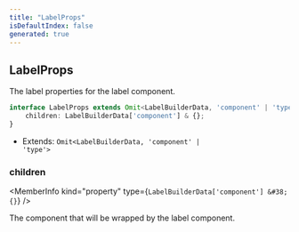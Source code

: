 ```yaml
---
title: "LabelProps"
isDefaultIndex: false
generated: true
---
```



<!-- This file was generated from the CommandKit source. Do not modify. Instead, re-run the "docgen" script -->


## LabelProps

<GenerationInfo sourceFile="packages/commandkit/src/components/display/label.ts" sourceLine="11" packageName="commandkit" />

The label properties for the label component.

```ts title="Signature"
interface LabelProps extends Omit<LabelBuilderData, 'component' | 'type'> {
    children: LabelBuilderData['component'] & {};
}
```
* Extends: <code>Omit&#60;LabelBuilderData, 'component' | 'type'&#62;</code>



<div className="members-wrapper">

### children

<MemberInfo kind="property" type={`LabelBuilderData['component'] &#38; {}`}   />

The component that will be wrapped by the label component.


</div>

